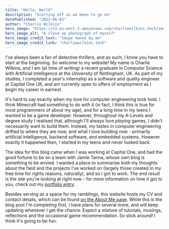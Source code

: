 ```yaml
---
title: "Hello, World"
description: "Starting off as we mean to go on"
datePublished: "2022-06-03"
author: "Charlie Wilkins"
hero_image: "https://s3.eu-west-2.amazonaws.com/charliewilkins.tech/images/headshot.png"
hero_image_alt: "A close-up photograph of myself"
hero_image_credit_text: "Image owned by me"
hero_image_credit_link: "charliewilkins.tech"
---
```


I've always been a fan of detective thrillers, and as such, I know you have to
start at the beginning. So welcome to my website! My name is Charlie Wilkins,
and I am (at time of writing) a recent graduate in Computer Science with Artificial
Intelligence at the University of Nottingham, UK. As part of my studies, I
completed a year's internship as a software and quality engineer at Capital One
UK, and am currently open to offers of employment as I begin my career in
earnest.

It's hard to say exactly when my love for computer engineering took hold. I
think Minecraft had something to do with it (in fact, I think this is true for
most programmers of about my age), and for a long time in my teens I wanted to
be a game developer. However, throughout my A-Levels and degree study I realised
that, although I'll always love *playing* games, I didn't necessarily want to
build them. Instead, my tastes in computer engineering drifted to where they are
now, and what I love building now - primarily artificial intelligence, backend
software, and embedded systems. However exactly it happened then, I started in
my teens and never looked back.

The idea for this blog came when I was working at Capital One, and had the good
fortune to be on a team with Jamie Tanna, whose own blog is something to be
envied. I wanted a place to summarise both my thoughts about the field and the
projects I've worked on (largely those created in my free time for rights
reasons, naturally), and so I got to work. The end result is the site you're
looking at right now - for more information on how it got to you, check out my
[portfolio entry](https://www.charliewilkins.tech/portfolio/portfolio-site).

Besides serving as a space for my ramblings, this website hosts my CV and contact
details, which can be found [on the About Me page](https://www.charliewilkins.tech/about). While this is the
blog post I'm completing first, I have plans for several more, and will keep
updating whenever I get the chance. Expect a mixture of tutorials, musings,
reflections and the occasional game recommendation. So stick around! I think
it's going to be fun.
